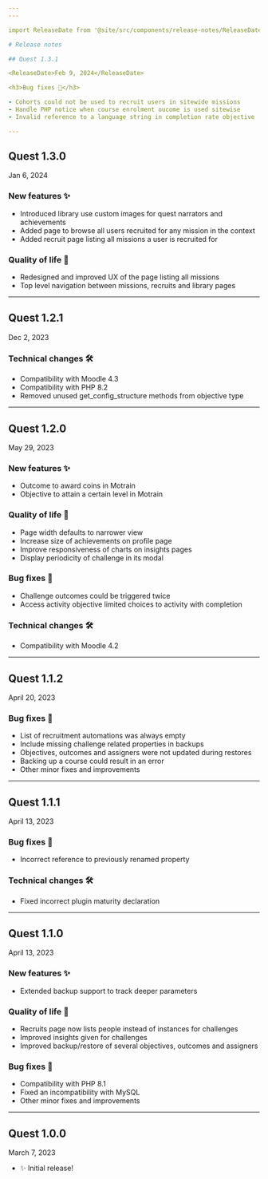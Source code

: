 ```yaml
---
---

import ReleaseDate from '@site/src/components/release-notes/ReleaseDate';

# Release notes

## Quest 1.3.1

<ReleaseDate>Feb 9, 2024</ReleaseDate>

<h3>Bug fixes 🐛</h3>

- Cohorts could not be used to recruit users in sitewide missions
- Handle PHP notice when course enrolment oucome is used sitewise
- Invalid reference to a language string in completion rate objective

---
```


## Quest 1.3.0

<ReleaseDate>Jan 6, 2024</ReleaseDate>

<h3>New features ✨</h3>

- Introduced library use custom images for quest narrators and achievements
- Added page to browse all users recruited for any mission in the context
- Added recruit page listing all missions a user is recruited for

<h3>Quality of life 💪</h3>

- Redesigned and improved UX of the page listing all missions
- Top level navigation between missions, recruits and library pages

---

## Quest 1.2.1

<ReleaseDate>Dec 2, 2023</ReleaseDate>

<h3>Technical changes 🛠</h3>

- Compatibility with Moodle 4.3
- Compatibility with PHP 8.2
- Removed unused get_config_structure methods from objective type

---

## Quest 1.2.0

<ReleaseDate>May 29, 2023</ReleaseDate>

<h3>New features ✨</h3>

- Outcome to award coins in Motrain
- Objective to attain a certain level in Motrain

<h3>Quality of life 💪</h3>

- Page width defaults to narrower view
- Increase size of achievements on profile page
- Improve responsiveness of charts on insights pages
- Display periodicity of challenge in its modal

<h3>Bug fixes 🐛</h3>

- Challenge outcomes could be triggered twice
- Access activity objective limited choices to activity with completion

<h3>Technical changes 🛠</h3>

- Compatibility with Moodle 4.2

---

## Quest 1.1.2

<ReleaseDate>April 20, 2023</ReleaseDate>

<h3>Bug fixes 🐛</h3>

- List of recruitment automations was always empty
- Include missing challenge related properties in backups
- Objectives, outcomes and assigners were not updated during restores
- Backing up a course could result in an error
- Other minor fixes and improvements

---

## Quest 1.1.1

<ReleaseDate>April 13, 2023</ReleaseDate>

<h3>Bug fixes 🐛</h3>

- Incorrect reference to previously renamed property

<h3>Technical changes 🛠</h3>

- Fixed incorrect plugin maturity declaration

---

## Quest 1.1.0

<ReleaseDate>April 13, 2023</ReleaseDate>

<h3>New features ✨</h3>

- Extended backup support to track deeper parameters

<h3>Quality of life 💪</h3>

- Recruits page now lists people instead of instances for challenges
- Improved insights given for challenges
- Improved backup/restore of several objectives, outcomes and assigners

<h3>Bug fixes 🐛</h3>

- Compatibility with PHP 8.1
- Fixed an incompatibility with MySQL
- Other minor fixes and improvements

---

## Quest 1.0.0

<ReleaseDate>March 7, 2023</ReleaseDate>

- ✨ Initial release!
